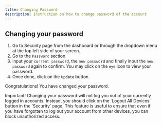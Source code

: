 ```yaml
---
title: Changing Password
description: Instruction on how to change password of the account
---
```


## Changing your password

1. Go to Security page from the dashboard or through the dropdown menu at the top left side of your screen.
2. Go to the `Password` section.
3. Input your `current password`, the `new password` and finally input the `new password` again to confirm. You may click on the `eye` icon to view your password.
4. Once done, click on the `Update` button.

Congratulations! You have changed your password.

<InlineNotification kind="warning">
Important! Changing your password will not log you out of your currently logged in accounts. Instead, you should click on the `Logout All Devices` button in the `Security` page. This feature is useful to ensure that even if you have forgotten to log out your account from other devices, you can block unauthorized access.
</InlineNotification>